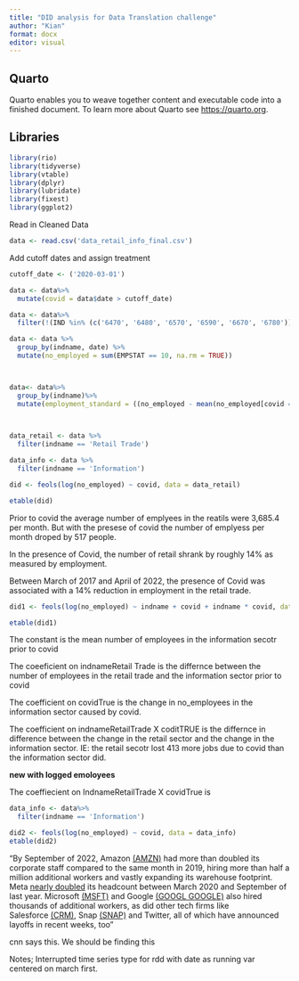 ```yaml
---
title: "DID analysis for Data Translation challenge"
author: "Kian"
format: docx
editor: visual
---
```


## Quarto

Quarto enables you to weave together content and executable code into a finished document. To learn more about Quarto see <https://quarto.org>.

## Libraries

```r
library(rio)
library(tidyverse)
library(vtable)
library(dplyr)
library(lubridate)
library(fixest)
library(ggplot2)
```

Read in Cleaned Data

```r
data <- read.csv('data_retail_info_final.csv')

```

Add cutoff dates and assign treatment

```r
cutoff_date <- ('2020-03-01')

data <- data%>%
  mutate(covid = data$date > cutoff_date)

data <- data%>%
  filter(!(IND %in% (c('6470', '6480', '6570', '6590', '6670', '6780'))))

```

```r
data <- data %>%
  group_by(indname, date) %>%
  mutate(no_employed = sum(EMPSTAT == 10, na.rm = TRUE))



data<- data%>%
  group_by(indname)%>%
  mutate(employment_standard = ((no_employed - mean(no_employed[covid == FALSE]))/sd(no_employed[covid == FALSE])))


  
data_retail <- data %>%
  filter(indname == 'Retail Trade')

data_info <- data %>%
  filter(indname == 'Information')
```

```r
did <- feols(log(no_employed) ~ covid, data = data_retail)

etable(did)
```

Prior to covid the average number of emplyees in the reatils were 3,685.4 per month. But with the presese of covid the number of emplyess per month droped by 517 people.

In the presence of Covid, the number of retail shrank by roughly 14% as measured by employment.

Between March of 2017 and April of 2022, the presence of Covid was associated with a 14% reduction in employment in the retail trade.

```r
did1 <- feols(log(no_employed) ~ indname + covid + indname * covid, data = data)

etable(did1)
```

The constant is the mean number of employees in the information secotr prior to covid

The coeeficient on indnameRetail Trade is the differnce between the number of employees in the retail trade and the information sector prior to covid

The coefficient on covidTrue is the change in no_employees in the information sector caused by covid.

The coefficient on indnameRetailTrade X coditTRUE is the differnce in difference between the change in the retail sector and the change in the information sector. IE: the retail secotr lost 413 more jobs due to covid than the information sector did.

**new with logged emoloyees**

The coeffiecient on IndnameRetailTrade X covidTrue is

```r
data_info <- data%>%
  filter(indname == 'Information')

did2 <- feols(log(no_employed) ~ covid, data = data_info)
etable(did2)
```

"By September of 2022, Amazon [(AMZN)](https://money.cnn.com/quote/quote.html?symb=AMZN&source=story_quote_link) had more than doubled its corporate staff compared to the same month in 2019, hiring more than half a million additional workers and vastly expanding its warehouse footprint. Meta [nearly doubled](https://www.cnn.com/2022/11/10/tech/tech-layoffs-analysis/index.html) its headcount between March 2020 and September of last year. Microsoft [(MSFT)](https://money.cnn.com/quote/quote.html?symb=MSFT&source=story_quote_link) and Google [(GOOGL GOOGLE)](https://money.cnn.com/quote/quote.html?symb=GOOGL%20GOOGLE&source=story_quote_link) also hired thousands of additional workers, as did other tech firms like Salesforce [(CRM)](https://money.cnn.com/quote/quote.html?symb=CRM&source=story_quote_link), Snap [(SNAP)](https://money.cnn.com/quote/quote.html?symb=SNAP&source=story_quote_link) and Twitter, all of which have announced layoffs in recent weeks, too"

cnn says this. We should be finding this

Notes; Interrupted time series type for rdd with date as running var centered on march first.
